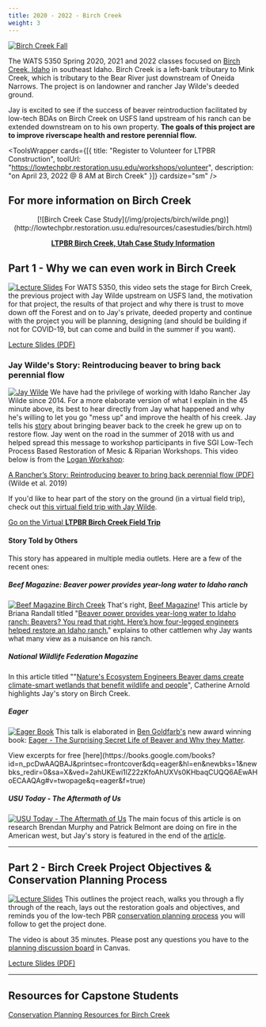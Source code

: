 ---
title: 2020 - 2022 - Birch Creek
weight: 3
---


[![Birch Creek Fall](/img/projects/birch/BirchFall.JPG)](https://photos.app.goo.gl/XA7iTzxAKcE9Pf9MA)

The WATS 5350 Spring 2020, 2021 and 2022 classes focused on [Birch Creek, Idaho](https://earth.app.goo.gl/n9RRA6) in southeast Idaho. Birch Creek is a left-bank tributary to Mink Creek, which is tributary to the Bear River just downstream of Oneida Narrows.  The project is on landowner and rancher Jay Wilde's deeded ground.  

Jay is excited to see if the success of beaver reintroduction facilitated by low-tech BDAs on Birch Creek on USFS land upstream of his ranch can be extended downstream on to his own property. **The goals of this project are to improve riverscape health and restore perennial flow.**





<ToolsWrapper
  cards={[{
    title: "Register to Volunteer for LTPBR Construction",
    toolUrl: "https://lowtechpbr.restoration.usu.edu/workshops/volunteer",
    description: "on April 23, 2022 @ 8 AM at Birch Creek"
  }]}
  cardsize="sm"
/>



## For more information on Birch Creek


<div align="center">
  [![Birch Creek Case Study](/img/projects/birch/wilde.png)](http://lowtechpbr.restoration.usu.edu/resources/casestudies/birch.html)
  
  **[LTPBR Birch Creek, Utah Case Study Information](http://lowtechpbr.restoration.usu.edu/resources/casestudies/birch.html)**
</div>

## Part 1 - Why we can even work in Birch Creek


[![Lecture Slides](/img/lectures/2020-WATS5340_Week8_Part1.png)](https://s3-us-west-2.amazonaws.com/etalweb.joewheaton.org/Courses/WATS5350/2020/Week8_BirchCreekIntro_1.pdf)
For WATS 5350, this video sets the stage for Birch Creek, the previous project with Jay Wilde upstream on USFS land, the motivation for that project, the results of that project and why there is trust to move down off the Forest and on to Jay's private, deeded property and continue with the project you will be planning, designing (and should be building if not for COVID-19, but can come and build in the summer if you want). 


[Lecture Slides (PDF)](https://s3-us-west-2.amazonaws.com/etalweb.joewheaton.org/Courses/WATS5350/2020/Week8_BirchCreekIntro_1.pdf)


<YouTubeEmbed videoId="loNfTw7E-2U" title="Birch Creek Project Introduction" />



### Jay Wilde's Story: Reintroducing beaver to bring back perennial flow 


[![Jay Wilde](/img/projects/wilde-round_9.png)](https://earth.app.goo.gl/n9RRA6)
We have had the privilege of working with Idaho Rancher Jay Wilde since 2014.  For a more elaborate version of what I explain in the 45 minute above, its best to hear directly from Jay what happened and why he's willing to let you go "mess up" and improve the health of his creek. Jay tells his [story](https://s3-us-west-2.amazonaws.com/etalweb.joewheaton.org/Workshops/CheapCheerful/2018/NRCS/Idaho/Lectures/2018_IdahoNRCS_Wilde_BirchCreek.pdf) about bringing beaver back to the creek he grew up on to restore flow.  Jay went on the road in the summer of 2018 with us and helped spread this message to workshop participants in five SGI Low-Tech Process Based Restoration of Mesic & Riparian Workshops. This video below is from the [Logan Workshop](http://beaver.joewheaton.org/logan-workshop-materials.html):


<YouTubeEmbed videoId="4j6R1JxG8M8" title="Jay Wilde's Story: Reintroducing beaver to bring back perennial flow" />


[A Rancher’s Story: Reintroducing beaver to bring back perennial flow (PDF)](https://s3-us-west-2.amazonaws.com/etalweb.joewheaton.org/RestorationConsortium/Workshops/2019/SGI/Wilde+-+Brich+Creek.pdf)  
(Wilde et al. 2019)

If you'd like to hear part of the story on the ground (in a virtual field trip), check out [this virtual field trip with Jay Wilde](http://lowtechpbr.restoration.usu.edu/resources/Topics/03_Planning/birchcreek.html).


[Go on the Virtual **LTPBR Birch Creek Field Trip**](http://lowtechpbr.restoration.usu.edu/resources/Topics/03_Planning/birchcreek.html)


#### Story Told by Others
This story has appeared in multiple media outlets. Here are a few of the recent ones:

##### Beef Magazine: Beaver power provides year-long water to Idaho ranch

[![Beef Magazine Birch Creek](/img/projects/birch/Beef_Birch.png)](https://s3-us-west-2.amazonaws.com/etalweb.joewheaton.org/Courses/WATS5350/Lowtech/birch/BEEF+30-31+april+REVISED.pdf)
That's right, [Beef Magazine](https://www.beefmagazine.com/sustainability/beaver-power-provides-year-long-water-idaho-ranch)! This article by Briana Randall titled "[Beaver power provides year-long water to Idaho ranch: Beavers? You read that right. Here’s how four-legged engineers helped restore an Idaho ranch.](https://www.beefmagazine.com/sustainability/beaver-power-provides-year-long-water-idaho-ranch)" explains to other cattlemen why Jay wants what many view as a nuisance on his ranch.

##### National Wildlife Federation Magazine
In this article titled ""[Nature's Ecosystem Engineers Beaver dams create climate-smart wetlands that benefit wildlife and people](https://www.nwf.org/Magazines/National-Wildlife/2020/August-September/Conservation/Beavers)", Catherine Arnold highlights Jay's story on Birch Creek.

##### Eager

[![Eager Book](/img/eager-goldfarb_1.jpg)](https://www.amazon.com/Eager-Surprising-Secret-Beavers-Matter/dp/160358739X/ref=sr_1_6?ie=UTF8&qid=1512586233&sr=8-6&keywords=eager+beaver)
This talk is elaborated in [Ben Goldfarb's](http://bengoldfarb.com/) new award winning book:  [Eager - The Surprising Secret Life of Beaver and Why they Matter](https://www.amazon.com/Eager-Surprising-Secret-Beavers-Matter/dp/160358739X/ref=sr_1_6?ie=UTF8&qid=1512586233&sr=8-6&keywords=eager+beaver). 


<YouTubeEmbed videoId="vURn_6s2w1c" title="Eager Book Excerpt" />
View excerpts for free [here](https://books.google.com/books?id=n_pcDwAAQBAJ&printsec=frontcover&dq=eager&hl=en&newbks=1&newbks_redir=0&sa=X&ved=2ahUKEwi1lZ22zKfoAhUXVs0KHbaqCUQQ6AEwAHoECAAQAg#v=twopage&q=eager&f=true)

##### USU Today - The Aftermath of Us

[![USU Today - The Aftermath of Us](/img/covers/USUTodayFall2019.png)](https://utahstatemagazine.usu.edu/environment/the-aftermath-of-us/)
The main focus of this article is on research Brendan Murphy and Patrick Belmont are doing on fire in the American west, but Jay's story is featured in the end of the [article](https://utahstatemagazine.usu.edu/environment/the-aftermath-of-us/).

-------
## Part 2 - Birch Creek Project Objectives & Conservation Planning Process



[![Lecture Slides](/img/lectures/2020-WATS5350_Week8_Part2.png)](https://s3-us-west-2.amazonaws.com/etalweb.joewheaton.org/Courses/WATS5350/2020/Week8_BirchCreekIntro_2.pdf)
This outlines the project reach, walks you through a fly through of the reach, lays out the restoration goals and objectives, and reminds you of the low-tech PBR [conservation planning process](/Course_Topics/WATS_5350/Low-Tech/planning) you will follow to get the project done.

The video is about 35 minutes. Please post any questions you have to the [planning discussion board](https://usu.instructure.com/courses/567581/discussion_topics/1982817) in Canvas.


[Lecture Slides (PDF)](https://s3-us-west-2.amazonaws.com/etalweb.joewheaton.org/Courses/WATS5350/2020/Week8_BirchCreekIntro_2.pdf)



<YouTubeEmbed videoId="krLJtipbt_8" title="Birch Creek Project Objectives & Conservation Planning Process" />

-----

## Resources for Capstone Students


[Conservation Planning Resources for Birch Creek](/Course_Topics/WATS_5350/Low-Tech/Projects/birch/birchplanning)
